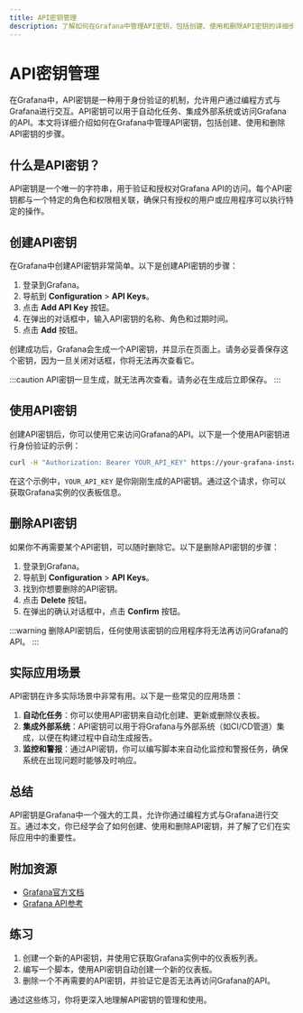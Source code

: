 ```yaml
---
title: API密钥管理
description: 了解如何在Grafana中管理API密钥，包括创建、使用和删除API密钥的详细步骤，以及实际应用场景。
---
```


# API密钥管理

在Grafana中，API密钥是一种用于身份验证的机制，允许用户通过编程方式与Grafana进行交互。API密钥可以用于自动化任务、集成外部系统或访问Grafana的API。本文将详细介绍如何在Grafana中管理API密钥，包括创建、使用和删除API密钥的步骤。

## 什么是API密钥？

API密钥是一个唯一的字符串，用于验证和授权对Grafana API的访问。每个API密钥都与一个特定的角色和权限相关联，确保只有授权的用户或应用程序可以执行特定的操作。

## 创建API密钥

在Grafana中创建API密钥非常简单。以下是创建API密钥的步骤：

1. 登录到Grafana。
2. 导航到 **Configuration** > **API Keys**。
3. 点击 **Add API Key** 按钮。
4. 在弹出的对话框中，输入API密钥的名称、角色和过期时间。
5. 点击 **Add** 按钮。

创建成功后，Grafana会生成一个API密钥，并显示在页面上。请务必妥善保存这个密钥，因为一旦关闭对话框，你将无法再次查看它。

:::caution
API密钥一旦生成，就无法再次查看。请务必在生成后立即保存。
:::

## 使用API密钥

创建API密钥后，你可以使用它来访问Grafana的API。以下是一个使用API密钥进行身份验证的示例：

```bash
curl -H "Authorization: Bearer YOUR_API_KEY" https://your-grafana-instance/api/dashboards/home
```

在这个示例中，`YOUR_API_KEY` 是你刚刚生成的API密钥。通过这个请求，你可以获取Grafana实例的仪表板信息。

## 删除API密钥

如果你不再需要某个API密钥，可以随时删除它。以下是删除API密钥的步骤：

1. 登录到Grafana。
2. 导航到 **Configuration** > **API Keys**。
3. 找到你想要删除的API密钥。
4. 点击 **Delete** 按钮。
5. 在弹出的确认对话框中，点击 **Confirm** 按钮。

:::warning
删除API密钥后，任何使用该密钥的应用程序将无法再访问Grafana的API。
:::

## 实际应用场景

API密钥在许多实际场景中非常有用。以下是一些常见的应用场景：

1. **自动化任务**：你可以使用API密钥来自动化创建、更新或删除仪表板。
2. **集成外部系统**：API密钥可以用于将Grafana与外部系统（如CI/CD管道）集成，以便在构建过程中自动生成报告。
3. **监控和警报**：通过API密钥，你可以编写脚本来自动化监控和警报任务，确保系统在出现问题时能够及时响应。

## 总结

API密钥是Grafana中一个强大的工具，允许你通过编程方式与Grafana进行交互。通过本文，你已经学会了如何创建、使用和删除API密钥，并了解了它们在实际应用中的重要性。

## 附加资源

- [Grafana官方文档](https://grafana.com/docs/grafana/latest/http_api/auth/)
- [Grafana API参考](https://grafana.com/docs/grafana/latest/http_api/)

## 练习

1. 创建一个新的API密钥，并使用它获取Grafana实例中的仪表板列表。
2. 编写一个脚本，使用API密钥自动创建一个新的仪表板。
3. 删除一个不再需要的API密钥，并验证它是否无法再访问Grafana的API。

通过这些练习，你将更深入地理解API密钥的管理和使用。